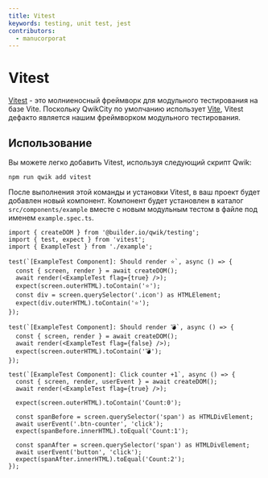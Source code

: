 ```yaml
---
title: Vitest
keywords: testing, unit test, jest
contributors:
  - manucorporat
---
```


# Vitest

[Vitest](https://vitest.dev/) - это молниеносный фреймворк для модульного тестирования на базе Vite. Поскольку QwikCity по умолчанию использует [Vite](https://vitejs.dev/), Vitest дефакто является нашим фреймворком модульного тестирования.

## Использование

Вы можете легко добавить Vitest, используя следующий скрипт Qwik:

```shell
npm run qwik add vitest
```

После выполнения этой команды и установки Vitest, в ваш проект будет добавлен новый компонент. Компонент будет установлен в каталог `src/components/example` вместе с новым модульным тестом в файле под именем `example.spec.ts`.

```tsx
import { createDOM } from '@builder.io/qwik/testing';
import { test, expect } from 'vitest';
import { ExampleTest } from './example';

test(`[ExampleTest Component]: Should render ⭐`, async () => {
  const { screen, render } = await createDOM();
  await render(<ExampleTest flag={true} />);
  expect(screen.outerHTML).toContain('⭐');
  const div = screen.querySelector('.icon') as HTMLElement;
  expect(div.outerHTML).toContain('⭐');
});

test(`[ExampleTest Component]: Should render 💣`, async () => {
  const { screen, render } = await createDOM();
  await render(<ExampleTest flag={false} />);
  expect(screen.outerHTML).toContain('💣');
});

test(`[ExampleTest Component]: Click counter +1`, async () => {
  const { screen, render, userEvent } = await createDOM();
  await render(<ExampleTest flag={true} />);

  expect(screen.outerHTML).toContain('Count:0');

  const spanBefore = screen.querySelector('span') as HTMLDivElement;
  await userEvent('.btn-counter', 'click');
  expect(spanBefore.innerHTML).toEqual('Count:1');

  const spanAfter = screen.querySelector('span') as HTMLDivElement;
  await userEvent('button', 'click');
  expect(spanAfter.innerHTML).toEqual('Count:2');
});
```
